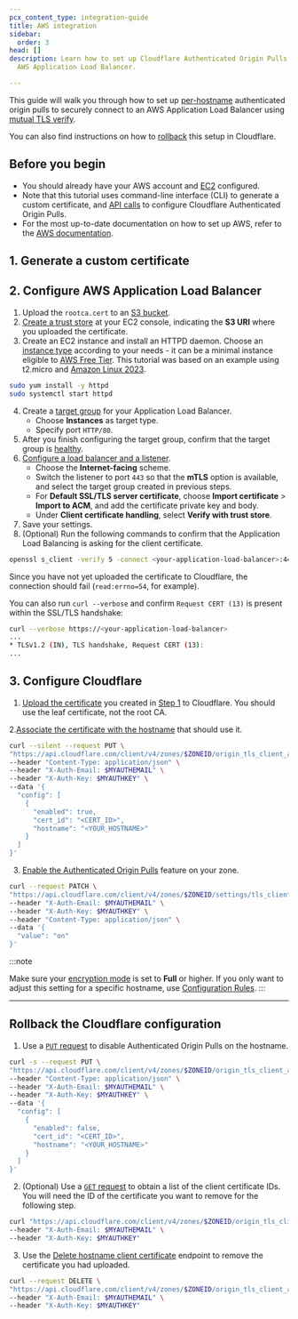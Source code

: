 ```yaml
---
pcx_content_type: integration-guide
title: AWS integration
sidebar:
  order: 3
head: []
description: Learn how to set up Cloudflare Authenticated Origin Pulls with the
  AWS Application Load Balancer.

---
```



This guide will walk you through how to set up [per-hostname](/ssl/origin-configuration/authenticated-origin-pull/set-up/per-hostname/) authenticated origin pulls to securely connect to an AWS Application Load Balancer using [mutual TLS verify](https://docs.aws.amazon.com/elasticloadbalancing/latest/application/mutual-authentication.html).

You can also find instructions on how to [rollback](#rollback-the-cloudflare-configuration) this setup in Cloudflare.

## Before you begin

* You should already have your AWS account and [EC2](https://docs.aws.amazon.com/ec2/?icmpid=docs_homepage_featuredsvcs) configured.
* Note that this tutorial uses command-line interface (CLI) to generate a custom certificate, and [API calls](/fundamentals/api/get-started/) to configure Cloudflare Authenticated Origin Pulls.
* For the most up-to-date documentation on how to set up AWS, refer to the [AWS documentation](https://docs.aws.amazon.com/).

## 1. Generate a custom certificate

<Render file="custom-cert-openssl-commands" />

## 2. Configure AWS Application Load Balancer

1. Upload the `rootca.cert` to an [S3 bucket](https://docs.aws.amazon.com/AmazonS3/latest/userguide/UsingBucket.html).
2. [Create a trust store](https://docs.aws.amazon.com/elasticloadbalancing/latest/application/mutual-authentication.html#create-trust-store) at your EC2 console, indicating the **S3 URI** where you uploaded the certificate.
3. Create an EC2 instance and install an HTTPD daemon. Choose an [instance type](https://docs.aws.amazon.com/AWSEC2/latest/UserGuide/instance-types.html) according to your needs - it can be a minimal instance eligible to [AWS Free Tier](https://aws.amazon.com/free/). This tutorial was based on an example using t2.micro and [Amazon Linux 2023](https://docs.aws.amazon.com/linux/al2023/ug/what-is-amazon-linux.html).

```bash
sudo yum install -y httpd
sudo systemctl start httpd
```

4. Create a [target group](https://docs.aws.amazon.com/elasticloadbalancing/latest/application/create-application-load-balancer.html#configure-target-group) for your Application Load Balancer.
   * Choose **Instances** as target type.
   * Specify port `HTTP/80`.
5. After you finish configuring the target group, confirm that the target group is [healthy](https://docs.aws.amazon.com/elasticloadbalancing/latest/application/target-group-health-checks.html).
6. [Configure a load balancer and a listener](https://docs.aws.amazon.com/elasticloadbalancing/latest/application/create-application-load-balancer.html#configure-load-balancer).
   * Choose the **Internet-facing** scheme.
   * Switch the listener to port `443` so that the **mTLS** option is available, and select the target group created in previous steps.
   * For **Default SSL/TLS server certificate**, choose **Import certificate** > **Import to ACM**, and add the certificate private key and body.
   * Under **Client certificate handling**, select **Verify with trust store**.
7. Save your settings.
8. (Optional) Run the following commands to confirm that the Application Load Balancing is asking for the client certificate.

```bash
openssl s_client -verify 5 -connect <your-application-load-balancer>:443 -quiet -state
```

Since you have not yet uploaded the certificate to Cloudflare, the connection should fail (`read:errno=54`, for example).

You can also run `curl --verbose` and confirm `Request CERT (13)` is present within the SSL/TLS handshake:

```bash
curl --verbose https://<your-application-load-balancer>
...
* TLSv1.2 (IN), TLS handshake, Request CERT (13):
...
```

## 3. Configure Cloudflare

1. [Upload the certificate](/ssl/edge-certificates/custom-certificates/uploading/#upload-a-custom-certificate) you created in [Step 1](#1-generate-a-custom-certificate) to Cloudflare. You should use the leaf certificate, not the root CA.

<Render file="aop-per-hostname-upload-cert" />

2.[Associate the certificate with the hostname](/api/resources/origin_tls_client_auth/subresources/hostnames/methods/update/) that should use it.

```bash
curl --silent --request PUT \
"https://api.cloudflare.com/client/v4/zones/$ZONEID/origin_tls_client_auth/hostnames" \
--header "Content-Type: application/json" \
--header "X-Auth-Email: $MYAUTHEMAIL" \
--header "X-Auth-Key: $MYAUTHKEY" \
--data '{
  "config": [
    {
      "enabled": true,
      "cert_id": "<CERT_ID>",
      "hostname": "<YOUR_HOSTNAME>"
    }
  ]
}'
```

3. [Enable the Authenticated Origin Pulls](/ssl/origin-configuration/authenticated-origin-pull/set-up/per-hostname/#3-enable-authenticated-origin-pulls-globally) feature on your zone.

```bash
curl --request PATCH \
"https://api.cloudflare.com/client/v4/zones/$ZONEID/settings/tls_client_auth" \
--header "X-Auth-Email: $MYAUTHEMAIL" \
--header "X-Auth-Key: $MYAUTHKEY" \
--header "Content-Type: application/json" \
--data '{
  "value": "on"
}'
```

:::note

Make sure your [encryption mode](/ssl/origin-configuration/ssl-modes/) is set to **Full** or higher. If you only want to adjust this setting for a specific hostname, use [Configuration Rules](/rules/configuration-rules/settings/#ssl).
:::

***

## Rollback the Cloudflare configuration

1. Use a [`PUT` request](/api/resources/origin_tls_client_auth/subresources/hostnames/methods/update/) to disable Authenticated Origin Pulls on the hostname.

```bash
curl -s --request PUT \
"https://api.cloudflare.com/client/v4/zones/$ZONEID/origin_tls_client_auth/hostnames" \
--header "Content-Type: application/json" \
--header "X-Auth-Email: $MYAUTHEMAIL" \
--header "X-Auth-Key: $MYAUTHKEY" \
--data '{
  "config": [
    {
      "enabled": false,
      "cert_id": "<CERT_ID>",
      "hostname": "<YOUR_HOSTNAME>"
    }
  ]
}'
```

2. (Optional) Use a [`GET` request](/api/resources/origin_tls_client_auth/subresources/hostnames/subresources/certificates/methods/list/) to obtain a list of the client certificate IDs. You will need the ID of the certificate you want to remove for the following step.

```bash
curl "https://api.cloudflare.com/client/v4/zones/$ZONEID/origin_tls_client_auth/hostnames/certificates" \
--header "X-Auth-Email: $MYAUTHEMAIL" \
--header "X-Auth-Key: $MYAUTHKEY"
```

3. Use the [Delete hostname client certificate](/api/resources/origin_tls_client_auth/subresources/hostnames/subresources/certificates/methods/delete/) endpoint to remove the certificate you had uploaded.

```bash
curl --request DELETE \
"https://api.cloudflare.com/client/v4/zones/$ZONEID/origin_tls_client_auth/hostnames/certificates/$CERTID" \
--header "X-Auth-Email: $MYAUTHEMAIL" \
--header "X-Auth-Key: $MYAUTHKEY"
```
